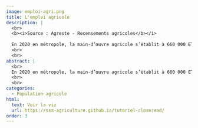 ```yaml
---
image: emploi-agri.png
title: L'emploi agricole
description: |
  <br>
  <b><i>Source : Agreste - Recensements agricoles</b></i>
  
  En 2020 en métropole, la main-d’œuvre agricole s’établit à 660 000 ETP, soit 80 000 ETP de moins qu’en 2010. Elle recule de 11 % en dix ans, mais de façon moins prononcée qu’auparavant.
  <br>
  <br>
abstract: |
  <br>
  En 2020 en métropole, la main-d’œuvre agricole s’établit à 660 000 ETP, soit 80 000 ETP de moins qu’en 2010. Elle recule de 11 % en dix ans, mais de façon moins prononcée qu’auparavant.
  <br>
  <br>
categories:
  - Population agricole
html:
  text: Voir la viz
  url: https://ssm-agriculture.github.io/tutoriel-closeread/
order: 3
---
```


